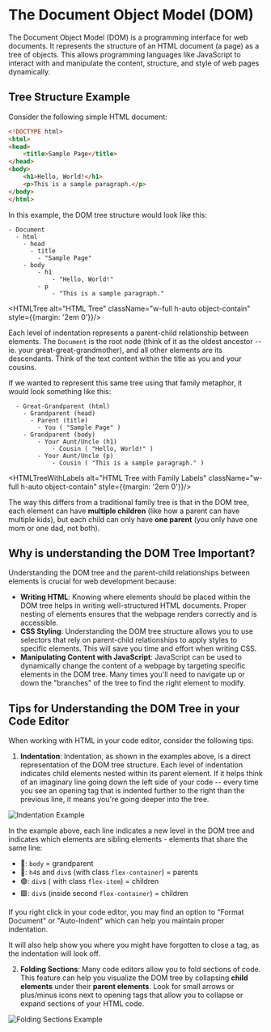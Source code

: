 
# The Document Object Model (DOM)

The Document Object Model (DOM) is a programming interface for web documents. It represents the structure of an HTML document (a page) as a tree of objects.
This allows programming languages like JavaScript to interact with and manipulate the content, structure, and style of web pages dynamically.

## Tree Structure Example
Consider the following simple HTML document:
```html
<!DOCTYPE html>
<html>
<head>
    <title>Sample Page</title>
</head>
<body>
    <h1>Hello, World!</h1>
    <p>This is a sample paragraph.</p>
</body>
</html>
```
In this example, the DOM tree structure would look like this:
```
- Document
  - html
    - head      
      - title
        - "Sample Page"
    - body
        - h1
            - "Hello, World!"
        - p
            - "This is a sample paragraph."
```

<HTMLTree alt="HTML Tree" className="w-full h-auto object-contain" style={{margin: '2em 0'}}/>

Each level of indentation represents a parent-child relationship between elements. The `Document` is the root node (think of it as the oldest ancestor -- ie. your great-great-grandmother), and all other elements are its descendants.
Think of the text content within the title as you and your cousins.

If we wanted to represent this same tree using that family metaphor, it would look something like this:
```- Great-Great-Grandparent (Document)
  - Great-Grandparent (html)
    - Grandparent (head)
      - Parent (title)
        - You ( "Sample Page" )
    - Grandparent (body)
        - Your Aunt/Uncle (h1)  
            - Cousin ( "Hello, World!" )
        - Your Aunt/Uncle (p)
            - Cousin ( "This is a sample paragraph." )
```

<HTMLTreeWithLabels alt="HTML Tree with Family Labels" className="w-full h-auto object-contain" style={{margin: '2em 0'}}/>

The way this differs from a traditional family tree is that in the DOM tree, each element can have **multiple children** (like how a parent can have multiple kids), but each child can only have **one parent** (you only have one mom or one dad, not both).


## Why is understanding the DOM Tree Important?

Understanding the DOM tree and the parent-child relationships between elements is crucial for web development because:

- **Writing HTML**: Knowing where elements should be placed within the DOM tree helps in writing well-structured HTML documents. Proper nesting of elements ensures that the webpage renders correctly and is accessible.
- **CSS Styling**: Understanding the DOM tree structure allows you to use selectors that rely on parent-child relationships to apply styles to specific elements. This will save you time and effort when writing CSS.
- **Manipulating Content with JavaScript**: JavaScript can be used to dynamically change the content of a webpage by targeting specific elements in the DOM tree. Many times you'll need to navigate up or down the "branches" of the tree to find the right element to modify.

## Tips for Understanding the DOM Tree in your Code Editor

When working with HTML in your code editor, consider the following tips:

1. **Indentation**: Indentation, as shown in the examples above, is a direct representation of the DOM tree structure. Each level of indentation indicates child elements nested within its parent element. If it helps think of an imaginary line going down the left side of your code -- every time you see an opening tag that is indented further to the right than the previous line, it means you're going deeper into the tree.

![Indentation Example](../../../public/images/indentation.png)

In the example above, each line indicates a new level in the DOM tree and indicates which elements are sibling elements - elements that share the same line:

- 🔴: `body` = grandparent
- 🔵: `h4`s and `div`s (with class `flex-container`) = parents
- 🟢: `div`s ( with class `flex-item`) = children
- 🟪: `div`s (inside second `flex-container`) = children 

<Callout type="default" title="Tip"> 
  If you right click in your code editor, you may find an option to "Format Document" or "Auto-Indent" which can help you maintain proper indentation.
  
  It will also help show you where you might have forgotten to close a tag, as the indentation will look off.
</Callout>

2. **Folding Sections**: Many code editors allow you to fold sections of code. This feature can help you visualize the DOM tree by collapsing **child elements** under their **parent elements**. Look for small arrows or plus/minus icons next to opening tags that allow you to collapse or expand sections of your HTML code.

![Folding Sections Example](../../../public/images/folding-sections.png)